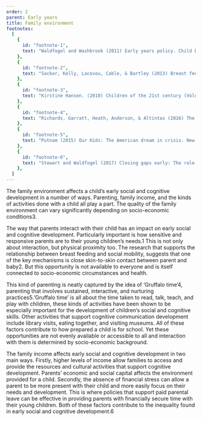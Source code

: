 ```yaml
---
order: 2
parent: Early years
title: Family environment
footnotes:
  [
    {
      id: "footnote-1",
      text: "Waldfogel and Washbrook (2011) Early years policy. Child Development Research, 2011, 1-12.",
    },
    {
      id: "footnote-2",
      text: "Sacker, Kelly, Lacovou, Cable, & Bartley (2013) Breast feeding and intergenerational social mobility: what are the mechanisms? Archives of Disease in Childhood, 98, 666-671.",
    },
    {
      id: "footnote-3",
      text: "Kirstine Hansen. (2010) Children of the 21st century (Volume 2): The first five years. The UK Millennium Cohort Study series. Policy Press.",
    },
    {
      id: "footnote-4",
      text: "Richards, Garratt, Heath, Anderson, & Altintas (2016) The childhood origins of social mobility: socio-economic inequalities and changing opportunities.",
    },
    {
      id: "footnote-5",
      text: "Putnam (2015) Our Kids: The American dream in crisis. New York: Simon & Schuster.",
    },
    {
      id: "footnote-6",
      text: "Stewart and Waldfogel (2017) Closing gaps early: The role of early years policy in promoting social mobility in England. Sutton Trust. ",
    },
  ]
---
```


<div>
  The family environment affects a child’s early social and cognitive development in a
  number of ways. Parenting, family income, and the kinds of activities done with a child
  all play a part. The quality of the family environment can vary significantly depending
  on socio-economic conditions<FootnoteLink linkId="footnote-3">3</FootnoteLink>.

The way that parents interact with their child has an impact on early social and
cognitive development. Particularly important is how sensitive and responsive
parents are to their young children’s needs.<FootnoteLink
linkId="footnote-1">1</FootnoteLink> This is not only about interaction, but
physical proximity too. The research that supports the relationship between
breast feeding and social mobility, suggests that one of the key mechanisms is
close skin-to-skin contact between parent and baby<FootnoteLink
linkId="footnote-2">2</FootnoteLink>. But this opportunity is not available to
everyone and is itself connected to socio-economic circumstances and health.

</div>


This kind of parenting is neatly captured by the idea of ‘Gruffalo
time’<FootnoteLink linkId="4">4</FootnoteLink>, parenting that involves
sustained, interactive, and nurturing practices<FootnoteLink
linkId="footnote-5">5</FootnoteLink>.‘Gruffalo time’ is all about the time taken
to read, talk, teach, and play with children, these kinds of activities have
been shown to be especially important for the development of children’s social
and cognitive skills. Other activities that support cognitive communication
development include library visits, eating together, and visiting museums. All
of these factors contribute to how prepared a child is for school. Yet these
opportunities are not evenly available or accessible to all and interaction with
them is determined by socio-economic background.

The family income affects early social and cognitive development in two main
ways. Firstly, higher levels of income allow families to access and provide the
resources and cultural activities that support cognitive development. Parents’
economic and social capital affects the environment provided for a child.
Secondly, the absence of financial stress can allow a parent to be more present
with their child and more easily focus on their needs and development. This is
where policies that support paid parental leave can be effective in providing
parents with financially secure time with their young children. Both of these
factors contribute to the inequality found in early social and cognitive
development.<FootnoteLink linkId="footnote-6">6</FootnoteLink>

<ResearchImage imageName="family-environment.jpg" />

